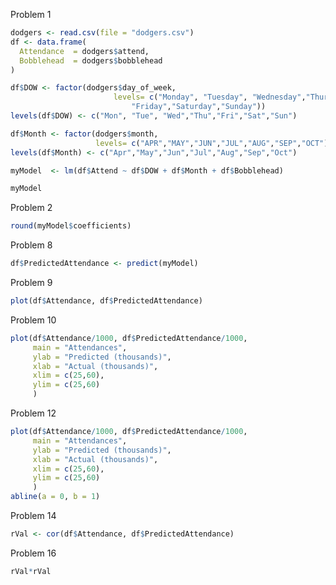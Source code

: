 Problem 1
```r
dodgers <- read.csv(file = "dodgers.csv")
df <- data.frame(
  Attendance  = dodgers$attend,
  Bobblehead  = dodgers$bobblehead
)

df$DOW <- factor(dodgers$day_of_week,
                       levels= c("Monday", "Tuesday", "Wednesday","Thursday",
                           "Friday","Saturday","Sunday"))
levels(df$DOW) <- c("Mon", "Tue", "Wed","Thu","Fri","Sat","Sun")

df$Month <- factor(dodgers$month,
                   levels= c("APR","MAY","JUN","JUL","AUG","SEP","OCT"))
levels(df$Month) <- c("Apr","May","Jun","Jul","Aug","Sep","Oct")

myModel  <- lm(df$Attend ~ df$DOW + df$Month + df$Bobblehead)

myModel
```
Problem 2
```r
round(myModel$coefficients)
```
Problem 8
```r
df$PredictedAttendance <- predict(myModel)
```

Problem 9
```r
plot(df$Attendance, df$PredictedAttendance)
```
Problem 10
```r
plot(df$Attendance/1000, df$PredictedAttendance/1000,
     main = "Attendances",
     ylab = "Predicted (thousands)",
     xlab = "Actual (thousands)",
     xlim = c(25,60),
     ylim = c(25,60)
     )
```
Problem 12
```r
plot(df$Attendance/1000, df$PredictedAttendance/1000,
     main = "Attendances",
     ylab = "Predicted (thousands)",
     xlab = "Actual (thousands)",
     xlim = c(25,60),
     ylim = c(25,60)
     )
abline(a = 0, b = 1)
```
Problem 14
```r
rVal <- cor(df$Attendance, df$PredictedAttendance)
```

Problem 16
```r
rVal*rVal
```
